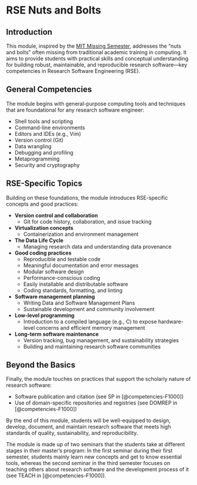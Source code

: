 # RSE Nuts and Bolts
## Introduction

This module, inspired by the [MIT Missing Semester](https://missing.csail.mit.edu/), addresses the "nuts and bolts" often missing from traditional academic training in computing. It aims to provide students with practical skills and conceptual understanding for building robust, maintainable, and reproducible research software—key competencies in Research Software Engineering (RSE).

## General Competencies

The module begins with general-purpose computing tools and techniques that are foundational for any research software engineer:

- Shell tools and scripting
- Command-line environments
- Editors and IDEs (e.g., Vim)
- Version control (Git)
- Data wrangling
- Debugging and profiling
- Metaprogramming
- Security and cryptography

## RSE-Specific Topics

Building on these foundations, the module introduces RSE-specific concepts and good practices:

- **Version control and collaboration**
    - Git for code history, collaboration, and issue tracking
- **Virtualization concepts**
    - Containerization and environment management
- **The Data Life Cycle**
    - Managing research data and understanding data provenance
- **Good coding practices**
    - Reproducible and testable code
    - Meaningful documentation and error messages
    - Modular software design
    - Performance-conscious coding
    - Easily installable and distributable software
    - Coding standards, formatting, and linting

- **Software management planning**
    - Writing Data and Software Management Plans
    - Sustainable development and community involvement

- **Low-level programming**
    - Introduction to a compiled language (e.g., C) to expose hardware-level concerns and efficient memory management

- **Long-term software maintenance**
    - Version tracking, bug management, and sustainability strategies
    - Building and maintaining research software communities

## Beyond the Basics

Finally, the module touches on practices that support the scholarly nature of research software:

- Software publication and citation (see SP in [@competencies-F1000])
- Use of domain-specific repositories and registries (see DOMREP in [@competencies-F1000])

By the end of this module, students will be well-equipped to design, develop, document, and maintain research software that meets high standards of quality, sustainability, and reproducibility.

The module is made up of two seminars that the students take at different stages in their master's program: In the first seminar during their first semester, students mainly learn new concepts and get to know essential tools, whereas the second seminar in the third semester focuses on teaching others about research software and the development process of it (see TEACH in [@competencies-F1000]).